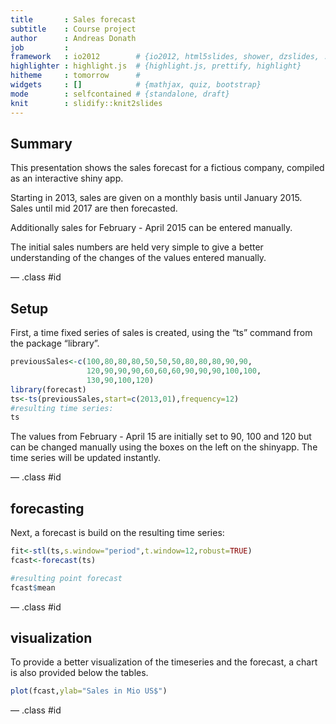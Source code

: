 ```yaml
---
title       : Sales forecast
subtitle    : Course project
author      : Andreas Donath
job         : 
framework   : io2012        # {io2012, html5slides, shower, dzslides, ...}
highlighter : highlight.js  # {highlight.js, prettify, highlight}
hitheme     : tomorrow      # 
widgets     : []            # {mathjax, quiz, bootstrap}
mode        : selfcontained # {standalone, draft}
knit        : slidify::knit2slides
---
```


## Summary

This presentation shows the sales forecast for a fictious company, compiled as an interactive shiny app.  

Starting in 2013, sales are given on a monthly basis until January 2015. Sales until mid 2017 are then forecasted.  

Additionally sales for February - April 2015 can be entered manually.

The initial sales numbers are held very simple to give a better understanding of the changes of the values entered manually.

--- .class #id 

## Setup

First, a time fixed series of sales is created, using the "ts" command from the package "library".
```r
previousSales<-c(100,80,80,80,50,50,50,80,80,80,90,90,
                 120,90,90,90,60,60,60,90,90,90,100,100,
                 130,90,100,120)
library(forecast)
ts<-ts(previousSales,start=c(2013,01),frequency=12)
#resulting time series:
ts
```

The values from February - April 15 are initially set to 90, 100 and 120 but can be changed manually using the boxes on the left on the shinyapp. The time series will be updated instantly.

--- .class #id 


## forecasting

Next, a forecast is build on the resulting time series:
```r
fit<-stl(ts,s.window="period",t.window=12,robust=TRUE)
fcast<-forecast(ts)

#resulting point forecast
fcast$mean
```


--- .class #id 

## visualization

To provide a better visualization of the timeseries and the forecast, a chart is also 
provided below the tables.

```r
plot(fcast,ylab="Sales in Mio US$")
```
--- .class #id 
